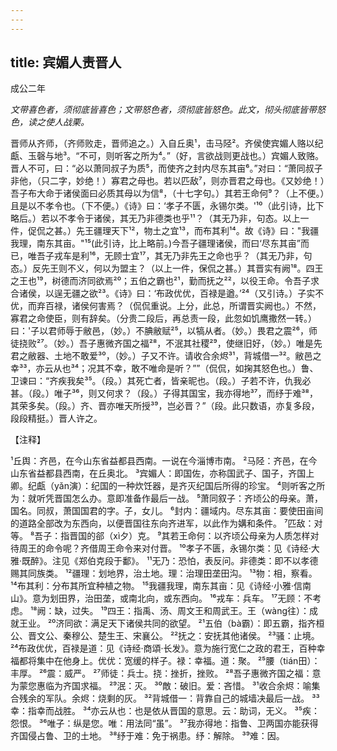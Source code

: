 ```yaml
---
---
---
```

title: 宾媚人责晋人
---



成公二年

*文带喜色者，须彻底皆喜色；文带怒色者，须彻底皆怒色。此文，彻头彻底皆带怒色，读之使人战栗。*

晋师从齐师，（齐师败走，晋师追之。）入自丘奥¹，击马陉²。齐侯使宾媚人赂以纪甗、玉磬与地³。“不可，则听客之所为⁴。”（好，言欲战则更战也。）宾媚人致赂。晋人不可，曰：“必以萧同叔子为质⁵，而使齐之封内尽东其亩⁶。”对曰：“萧同叔子非他，（只二字，妙绝！）寡君之母也。若以匹敌⁷，则亦晋君之母也。《又妙绝！）吾子布大命于诸侯面曰必质其母以为信⁸，（十七字句。）其若王命何⁹？（上不便。）且是以不孝令也。（下不便。）《诗》曰：‘孝子不匮，永锡尔类。'¹⁰（此引诗，比下略后。）若以不孝令于诸侯，其无乃非德类也乎¹¹？（其无乃非，句态。以上一件，促侃之甚。）先王疆理天下¹²，物土之宜¹³，而布其利¹⁴。故《诗》曰："我疆我理，南东其亩。"¹⁵(此引诗，比上略前。)今吾子疆理诸侯，而曰‘尽东其亩”而已，唯吾子戎车是利¹⁶，无顾士宜¹⁷，其无乃非先王之命也乎？（其无乃非，句态。）反先王则不义，何以为盟主？（以上一件，保侃之甚。）其晋实有阙¹⁸。四王之王也¹⁹，树德而济同欲焉²⁰；五伯之霸也²¹，勤而抚之²²，以役王命。令吾子求合诸侯，以逞无疆之欲²³。《诗》曰：‘布政优优，百禄是遒。’²⁴（又引诗。）子实不优，而弃百禄，诸侯何害焉？（侃侃重说。上分，此总，所谓晋实阙也。）不然，寡君之命使臣，则有辞矣。（分贵二段后，再总责一段，此忽如饥鹰撒然一转。）曰：'子以君师辱于敝邑，（妙。）不腆敝赋²⁵，以犒从者。（妙。）畏君之震²⁶，师徒挠败²⁷。（妙。）吾子惠微齐国之福²⁸，不泯其社稷²⁹，使继旧好，（妙。）唯是先君之敝器、土地不敢爱³⁰，（妙。）子又不许。请收合余烬³¹，背城借一³²。敝邑之幸³³，亦云从也³⁴；况其不幸，敢不唯命是听？””（侃侃，如掬其怒色也。）鲁、卫谏曰：“齐疾我矣³⁵。（段。）其死亡者，皆亲昵也。（段。）子若不许，仇我必甚。（段。）唯子³⁶，则又何求？（段。）子得其国宝，我亦得地³⁷，而纾于难³⁸，其荣多矣。（段。）齐、晋亦唯天所授³⁹，岂必晋？”（段。此只数语，亦复多段，段段精挺。）晋人许之。

【注释】

¹丘舆：齐邑，在今山东省益都县西南。一说在今淄博市南。
²马陉：齐邑，在今山东省益都县西南，在丘奥北。
³宾媚人：即国佐，亦称国武子、国子，齐国上卿。纪甗（yǎn演）：纪国的一种炊饪器，是齐灭纪国后所得的珍宝。
⁴则听客之所为：就听凭晋国怎么办。意即准备作最后一战。
⁵萧同叙子：齐顷公的母亲。萧，国名。同叔，萧国国君的字。子，女儿。
⁶封内：疆域内。尽东其亩：要使田亩间的道路全部改为东西向，以便晋国往东向齐进军，以此作为媾和条件。
⁷匹敌：对等。
⁸吾子：指晋国的郤（xì夕）克。
⁹其若王命何：以齐顷公母亲为人质怎样对待周王的命令呢？齐借周王命令来对付晋。
¹⁰孝子不匮，永锡尔类：见《诗经·大雅·既醉》。注见《郑伯克段于鄱》。
¹¹无乃：恐怕，表反问。非德类：即不以孝德赐其同族类。
¹²疆理：划地界，治土地。理：治理田垄田沟。
¹³物：相，察看。
¹⁴布其利：分布其所宜种植之物。
¹⁵我疆我理，南东其亩：见《诗经·小雅·信南山》。意为划田界，治田垄，或南北向，或东西向。
¹⁶戎车：兵车。
¹⁷无顾：不考虑。
¹⁸阙：缺，过失。
¹⁹四王：指禹、汤、周文王和周武王。王（wàng往）：成就王业。
²⁰济同欲：满足天下诸侯共同的欲望。
²¹五伯（bà霸）：即五霸，指齐桓公、晋文公、秦穆公、楚生王、宋襄公。
²²抚之：安抚其他诸侯。
²³骚：止境。
²⁴布政优优，百禄是道：见《诗经·商頌·长发》。意为施行宽仁之政的君王，百种幸福都将集中在他身上。优优：宽缓的样子。禄：幸福。道：聚。
²⁵腰（tián田）：丰厚。
²⁶震：威严。
²⁷师徒：兵士。挠：挫折，挫败。
²⁸吾子惠微齐国之福：意为蒙您惠临为齐国求福。
²⁹泯：灭。
³⁰敵：破旧。爱：吝惜。
³¹收合余烬：喻集合残余的军队。余烬：烧剩的灰。
³²背城借一：背靠自己的城墙决最后一战。
³³幸：指幸而战胜。
³⁴亦云从也：也是依从晋国的意思。云：助词，无义。
³⁵疾：怨恨。
³⁶唯子：纵是您。唯：用法同“虽”。
³⁷我亦得地：指鲁、卫两国亦能获得齐国侵占鲁、卫的土地。
³⁸纾于难：免于祸患。纾：解除。
³⁹难：因。